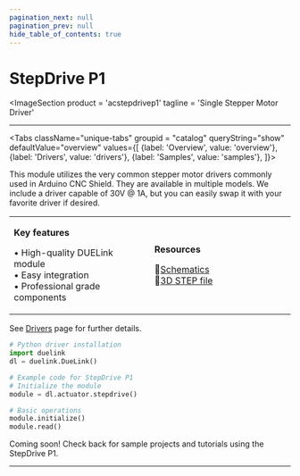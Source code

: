 ```yaml
---
pagination_next: null
pagination_prev: null
hide_table_of_contents: true
---
```



# StepDrive P1

<ImageSection
    product = 'acstepdrivep1'
    tagline = 'Single Stepper Motor Driver'
></ImageSection>

---

<Tabs className="unique-tabs" groupid = "catalog" queryString="show" defaultValue="overview"
  values={[
    {label: 'Overview', value: 'overview'},
    {label: 'Drivers', value: 'drivers'},
    {label: 'Samples', value: 'samples'},
  ]}>

<TabItem value="overview">

This module utilizes the very common stepper motor drivers commonly used in Arduino CNC Shield. They are available in multiple models. We include a driver capable of 30V @ 1A, but you can easily swap it with your favorite driver if desired.

<table><td width='50%'>

**Key features**

• High-quality DUELink module<br/>
• Easy integration<br/>
• Professional grade components<br/>

</td><td width='50%'>

**Resources**
 
📄[Schematics](/sch/gdl-acstepdrivep1-a.pdf)<br/>
🔩[3D STEP file](/3d/gdl-acstepdrivep1-a.step)<br/>

</td></table>

</TabItem>

<TabItem value="drivers">

See [Drivers](../../engine/drivers) page for further details.

```python
# Python driver installation
import duelink
dl = duelink.DueLink()

# Example code for StepDrive P1
# Initialize the module
module = dl.actuator.stepdrive()

# Basic operations
module.initialize()
module.read()
```

</TabItem>

<TabItem value="samples">

Coming soon! Check back for sample projects and tutorials using the StepDrive P1.

</TabItem>

</Tabs>

---

<OrderSection
    product = "DUELink StepDrive P1 A"
    partnumber = "GDL-ACSTEPDRIVEP1-A"
    price = "$19.99"
/>
